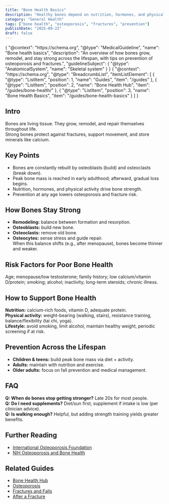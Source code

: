 ```yaml
---
title: "Bone Health Basics"
description: "Healthy bones depend on nutrition, hormones, and physical activity. Understanding how bones grow and change helps prevent osteoporosis and fractures."
category: "General Health"
tags: ["bone health", "osteoporosis", "fractures", "prevention"]
publishDate: "2025-09-22"
draft: false
---
```



<JsonLd>
{
  "@context": "https://schema.org",
  "@type": "MedicalGuideline",
  "name": "Bone health basics",
  "description": "An overview of how bones grow, remodel, and stay strong across the lifespan, with tips on prevention of osteoporosis and fractures.",
  "guidelineSubject": { "@type": "AnatomicalSystem", "name": "Skeletal system" }
}
</JsonLd>

<JsonLd>
{
  "@context": "https://schema.org",
  "@type": "BreadcrumbList",
  "itemListElement": [
    { "@type": "ListItem", "position": 1, "name": "Guides", "item": "/guides" },
    { "@type": "ListItem", "position": 2, "name": "Bone Health Hub", "item": "/guides/bone-health/" },
    { "@type": "ListItem", "position": 3, "name": "Bone Health Basics", "item": "/guides/bone-health-basics" }
  ]
}
</JsonLd>

## Intro
Bones are living tissue. They grow, remodel, and repair themselves throughout life.  
Strong bones protect against fractures, support movement, and store minerals like calcium.

## Key Points
- Bones are constantly rebuilt by osteoblasts (build) and osteoclasts (break down).  
- Peak bone mass is reached in early adulthood; afterward, gradual loss begins.  
- Nutrition, hormones, and physical activity drive bone strength.  
- Prevention at any age lowers osteoporosis and fracture risk.

## How Bones Stay Strong
- **Remodeling:** balance between formation and resorption.  
- **Osteoblasts:** build new bone.  
- **Osteoclasts:** remove old bone.  
- **Osteocytes:** sense stress and guide repair.  
When this balance shifts (e.g., after menopause), bones become thinner and weaker.

## Risk Factors for Poor Bone Health
Age; menopause/low testosterone; family history; low calcium/vitamin D/protein; smoking; alcohol; inactivity; long-term steroids; chronic illness.

## How to Support Bone Health
**Nutrition:** calcium-rich foods, vitamin D, adequate protein.  
**Physical activity:** weight-bearing (walking, stairs), resistance training, balance/flexibility (tai chi, yoga).  
**Lifestyle:** avoid smoking, limit alcohol, maintain healthy weight, periodic screening if at risk.

## Prevention Across the Lifespan
- **Children & teens:** build peak bone mass via diet + activity.  
- **Adults:** maintain with nutrition and exercise.  
- **Older adults:** focus on fall prevention and medical management.

## FAQ
**Q: When do bones stop getting stronger?** Late 20s for most people.  
**Q: Do I need supplements?** Diet/sun first; supplement if intake is low (per clinician advice).  
**Q: Is walking enough?** Helpful, but adding strength training yields greater benefits.

## Further Reading
- [International Osteoporosis Foundation](https://www.osteoporosis.foundation/)  
- [NIH Osteoporosis and Bone Health](https://www.bones.nih.gov/)  

## Related Guides
- [Bone Health Hub](/guides/bone-health/)  
- [Osteoporosis](/guides/osteoporosis)  
- [Fractures and Falls](/guides/fractures-and-falls)  
- [After a Fracture](/guides/after-a-fracture)

